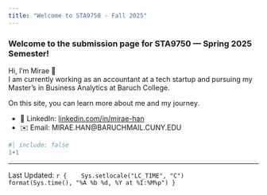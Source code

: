 ```yaml
---
title: "Welcome to STA9750 - Fall 2025"
---
```


### Welcome to the submission page for STA9750 — Spring 2025 Semester!


Hi, I’m Mirae 👋  
I am currently working as an accountant at a tech startup and pursuing my Master’s in Business Analytics at Baruch College.  

On this site, you can learn more about me and my journey.  

- 💼 LinkedIn: [linkedin.com/in/mirae-han](https://www.linkedin.com/in/miraehan/)  
- ✉️ Email: MIRAE.HAN@BARUCHMAIL.CUNY.EDU  







```r
#| include: false
1+1
```
--------------
Last Updated: `r { 
  Sys.setlocale("LC_TIME", "C")
  format(Sys.time(), "%A %b %d, %Y at %I:%M%p")
}`